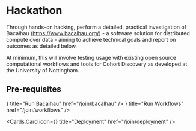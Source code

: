  

# Hackathon
 
Through hands-on hacking, perform a detailed, practical investigation of Bacalhau (https://www.bacalhau.org/) - a software solution for 
distributed compute over data - aiming to achieve technical goals and report on outcomes as detailed below.
 
At minimum, this will involve testing usage with existing open source computational workflows and tools for Cohort Discovery
as developed at the University of Nottingham.

## Pre-requisites

<Cards>
  <Cards.Card
    icon={<CirclePlay />}
    title="Run Bacalhau"
    href="/join/bacalhau"
  />
  <Cards.Card
    icon={<Workflow />}
    title="Run Workflows"
    href="/join/workflows"
  />

  <Cards.Card
    icon={<CloudUpload />}
    title="Deployment"
    href="/join/deployment"
  />
</Cards>